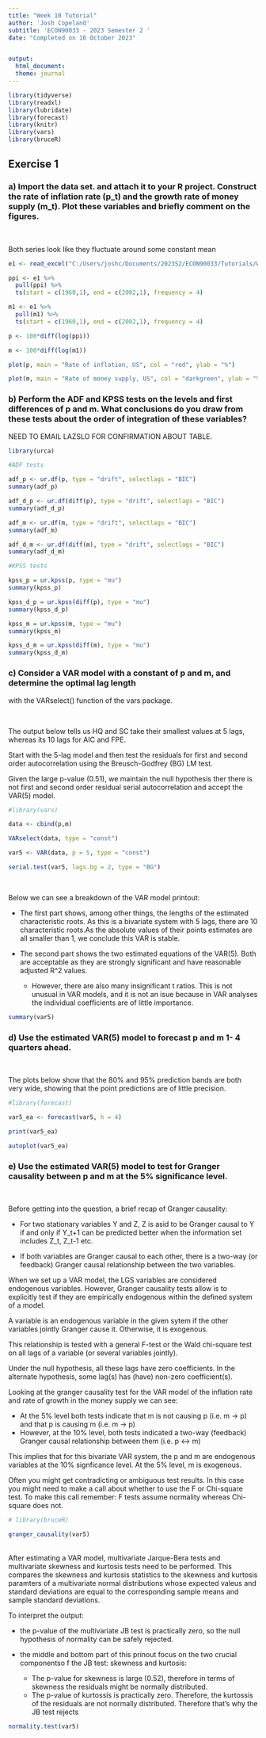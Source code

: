 ```yaml
---
title: "Week 10 Tutorial"
author: 'Josh Copeland'
subtitle: 'ECON90033 - 2023 Semester 2 '
date: "Completed on 16 October 2023"


output: 
  html_document:
  theme: journal
---
```


```r

library(tidyverse)
library(readxl)
library(lubridate)
library(forecast)
library(knitr)
library(vars)
library(bruceR)

```

## Exercise 1

### a) Import the data set. and attach it to your R project. Construct the rate of inflation rate (p_t) and the growth rate of money supply (m_t). Plot these variables and briefly comment on the figures.

<br>

Both series look like they fluctuate around some constant mean

```r

e1 <- read_excel("C:/Users/joshc/Documents/2023S2/ECON90033/Tutorials/Week 10/t10e1.xlsx")

ppi <- e1 %>% 
  pull(ppi) %>% 
  ts(start = c(1960,1), end = c(2002,1), frequency = 4)

m1 <- e1 %>% 
  pull(m1) %>% 
  ts(start = c(1960,1), end = c(2002,1), frequency = 4)

p <- 100*diff(log(ppi))

m <- 100*diff(log(m1))

plot(p, main = "Rate of inflation, US", col = "red", ylab = "%")

plot(m, main = "Rate of money supply, US", col = "darkgreen", ylab = "%")


```

### b) Perform the ADF and KPSS tests on the levels and first differences of p and m. What conclusions do you draw from these tests about the order of integration of these variables?


NEED TO EMAIL LAZSLO FOR CONFIRMATION ABOUT TABLE.

```r

library(urca)

#ADF tests

adf_p <- ur.df(p, type = "drift", selectlags = "BIC")
summary(adf_p)

adf_d_p <- ur.df(diff(p), type = "drift", selectlags = "BIC")
summary(adf_d_p)

adf_m <- ur.df(m, type = "drift", selectlags = "BIC")
summary(adf_m)

adf_d_m <- ur.df(diff(m), type = "drift", selectlags = "BIC")
summary(adf_d_m)

#KPSS tests

kpss_p = ur.kpss(p, type = "mu")
summary(kpss_p)

kpss_d_p = ur.kpss(diff(p), type = "mu")
summary(kpss_d_p)

kpss_m = ur.kpss(m, type = "mu")
summary(kpss_m)

kpss_d_m = ur.kpss(diff(m), type = "mu")
summary(kpss_d_m)


```


### c) Consider a VAR model with a constant of p and m, and determine the optimal lag length
with the VARselect() function of the vars package.

<br>

The output below tells us HQ and SC take their smallest values at 5 lags, whereas its 10 lags for AIC and FPE.

Start with the 5-lag model and then test the residuals for first and second order autocorrelation using the Breusch-Godfrey (BG) LM test.

Given the large p-value (0.51), we maintain the null hypothesis ther there is not first and second order residual serial autocorrelation and accept the VAR(5) model.

```r

#library(vars)

data <- cbind(p,m)

VARselect(data, type = "const")

var5 <- VAR(data, p = 5, type = "const")

serial.test(var5, lags.bg = 2, type = "BG")

```

<br>

Below we can see a breakdown of the VAR model printout:

* The first part shows, among other things, the lengths of the estimated characteristic roots. As this is a bivariate system with 5 lags, there are 10 characteristic roots.As the absolute values of their points estimates are all smaller than 1, we conclude this VAR is stable.

* The second part shows the two estimated equations of the VAR(5). Both are acceptable as they are strongly significant and have reasonable adjusted R^2 values. 
  
  - However, there are also many insignificant t ratios. This is not unusual in VAR models, and it is not an isue because in VAR analyses the individual coefficients are of little importance.

```r

summary(var5)

```


### d) Use the estimated VAR(5) model to forecast p and m 1- 4 quarters ahead.

<br>

The plots below show that the 80% and 95% prediction bands are both very wide, showing that the point predictions are of little precision.

```r

#library(forecast)

var5_ea <- forecast(var5, h = 4)

print(var5_ea)

autoplot(var5_ea)


```

### e) Use the estimated VAR(5) model to test for Granger causality between p and m at the 5% significance level.

<br>

Before getting into the question, a brief recap of Granger causality:

* For two stationary variables Y and Z, Z is asid to be Granger causal to Y if and only if Y_t+1 can be predicted better when the information set includes Z_t, Z_t-1 etc. 

* If both variables are Granger causal to each other, there is a two-way (or feedback) Granger causal relationship between the two variables.

When we set up a VAR model, the LGS variables are considered endogenous variables. However, Granger causality tests allow is to explicitly test if they are empirically endogenous within the defined system of a model. 

A variable is an endogenous variable in the given sytem if the other variables jointly Granger cause it. Otherwise, it is exogenous.

This relationship is tested with a general F-test or the Wald chi-square test on all lags of a variable (or several variables jointly). 

Under the null hypothesis, all these lags have zero coefficients. In the alternate hypothesis, some lag(s) has (have) non-zero coefficient(s).

Looking at the granger causality test for the VAR model of the inflation rate and rate of growth in the money supply we can see:

* At the 5% level both tests indicate that m is not causing p (i.e. m -\> p) and that p is causing m (i.e. m -> p)
* However, at the 10% level, both tests indicated a two-way (feedback) Granger causal relationship between them (i.e. p <-> m)

This implies that for this bivariate VAR system, the p and m are endogenous variables at the 10% signficance level. At the 5% level, m is exogenous.

Often you might get contradicting or ambiguous test results. In this case you might need to make a call about whether to use the F or Chi-square test. To make this call remember: F tests assume normality whereas Chi-square does not.

```r

# library(bruceR)

granger_causality(var5)

```

<br>
After estimating a VAR model, multivariate Jarque-Bera tests and multivariate skewness and kurtosis tests need to be performed. This compares the skewness and kurtosis statistics to the skewness and kurtosis paramters of a multivariate normal distributions whose expected valeus and standard deviations are equal to the corresponding sample means and sample standard deviations.

To interpret the output:

* the p-value of the multivariate JB test is practically zero, so the null hypothesis of normality can be safely rejected.

* the middle and bottom part of this prinout focus on the two crucial componentso f the JB test: skewness and kurtosis:

  - The p-value for skewness is large (0.52), therefore in terms of skewness the residuals might be normally distributed.
  - The p-value of kurtossis is practically zero. Therefore, the kurtossis of the residuals are not normally distributed. Therefore that's why the JB test rejects 

```r

normality.test(var5)

```
